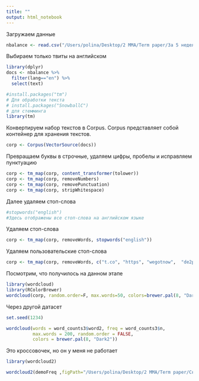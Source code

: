 ```yaml
---
title: ""
output: html_notebook
---
```


Загружаем данные
```r
nbalance <- read.csv("/Users/polina/Desktop/2 MMA/Term paper/За 5 недель/dataNbalance.csv", sep=",")
```
Выбираем только твиты на английском 
```r
library(dplyr)
docs <- nbalance %>%
  filter(lang=="en") %>%
  select(text)
```

```r
#install.packages("tm")
# Для обработки текста
# install.packages("SnowballC") 
# для стемминга
library(tm)
```
Конвертируем набор текстов в Corpus. Corpus представляет собой контейнер для хранения текстов.
```r
corp <- Corpus(VectorSource(docs))
```
Превращаем буквы в строчные, удаляем цифры, пробелы и исправляем пунктуацию
```r
corp <- tm_map(corp, content_transformer(tolower))
corp <- tm_map(corp, removeNumbers)
corp <- tm_map(corp, removePunctuation)
corp <- tm_map(corp, stripWhitespace)
```
Далее удаляем стоп-слова
```r
#stopwords("english")
#Здесь отображены все стоп-слова на английском языке
```
Удаляем стоп-слова
```r
corp <- tm_map(corp, removeWords, stopwords("english"))
```
Удаляем пользовательские стоп-слова 
```r
corp <- tm_map(corp, removeWords, c("t.co", "https", "wegotnow",  "de2p0tp93y", "program15bb", "program15bb", "espn", "ud7a1s6oz3", "xl78ckirag", "nnfrom", "happennnthe", "httpstcodeptpy" ,"httpstcoudasoz", "httpstcoxlckirag", "yl2um3asbj",  "program15bb", "2sys3ccca6", "ho5gspffpo",  "wzt1hdd51u"))


```
Посмотрим, что получилось на данном этапе
```r
library(wordcloud)
library(RColorBrewer)
wordcloud(corp, random.order=F, max.words=50, colors=brewer.pal(8, "Dark2"))
```


Через другой датасет
```r
set.seed(1234)

wordcloud(words = word_counts3$word2, freq = word_counts3$n,
          max.words = 200, random.order = FALSE, 
          colors = brewer.pal(8, "Dark2"))
```













Это кроссовочек, но он у меня не работает
```r
library(wordcloud2)

wordcloud2(demoFreq ,figPath="/Users/polina/Desktop/2 MMA/Term paper/Скрипты/sneakers.png",  size = 1.5)
```
